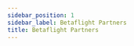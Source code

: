 ```yaml
---
sidebar_position: 1
sidebar_label: Betaflight Partners
title: Betaflight Partners
---
```


<p className="flex flex-col items-center">
  <ThemedImage
    alt="Betaflight Partner"
    className="no-effect md:w-1/4 mt-6 mb-2"
    sources={{
      light: useBaseUrl('/img/betaflight/sponsors/bf_partner_light.svg'),
      dark: useBaseUrl('/img/betaflight/sponsors/bf_partner_dark.svg'),
    }}
  />
</p>

<PartnerText />

